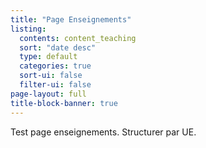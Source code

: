 ```yaml
---
title: "Page Enseignements"
listing:
  contents: content_teaching
  sort: "date desc"
  type: default
  categories: true
  sort-ui: false
  filter-ui: false
page-layout: full
title-block-banner: true
---
```


Test page enseignements. Structurer par UE.